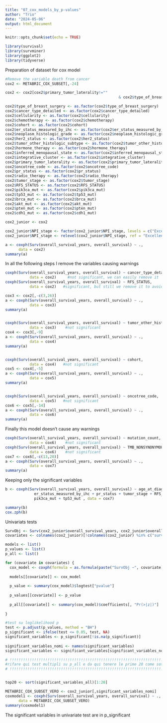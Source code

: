 ```yaml
---
title: "07_cox_models_by_p-values"
author: "Trio"
date: "2024-05-06"
output: html_document
---
```


```r
knitr::opts_chunk$set(echo = TRUE)
```


```r
library(survival)
library(survminer)
library(ggplot2)
library(tidyverse)
```

Preparation of dataset for cox model
```r
#Remove the variable death from cancer
cox2 <- METABRIC_COX_SUBSET[,-24]

cox2 <- cox2[cox2$primary_tumor_laterality!=""
                                                   & cox2$type_of_breast_surgery!="",]

cox2$type_of_breast_surgery <- as.factor(cox2$type_of_breast_surgery)
cox2$cancer_type_detailed <- as.factor(cox2$cancer_type_detailed)
cox2$cellularity <- as.factor(cox2$cellularity)
cox2$chemotherapy <- as.factor(cox2$chemotherapy)
cox2$cohort <- as.factor(cox2$cohort)
cox2$er_status_measured_by_ihc <- as.factor(cox2$er_status_measured_by_ihc)
cox2$neoplasm_histologic_grade <- as.factor(cox2$neoplasm_histologic_grade)
cox2$her2_status <- as.factor(cox2$her2_status)
cox2$tumor_other_histologic_subtype <- as.factor(cox2$tumor_other_histologic_subtype)
cox2$hormone_therapy <- as.factor(cox2$hormone_therapy)
cox2$inferred_menopausal_state <- as.factor(cox2$inferred_menopausal_state)
cox2$integrative_cluster <- as.factor(cox2$integrative_cluster)
cox2$primary_tumor_laterality <- as.factor(cox2$primary_tumor_laterality)
cox2$oncotree_code <- as.factor(cox2$oncotree_code)
cox2$pr_status <- as.factor(cox2$pr_status)
cox2$radio_therapy <- as.factor(cox2$radio_therapy)
cox2$tumor_stage <- as.factor(cox2$tumor_stage)
cox2$RFS_STATUS <- as.factor(cox2$RFS_STATUS)
cox2$pik3ca_mut <- as.factor(cox2$pik3ca_mut)
cox2$tp53_mut <- as.factor(cox2$tp53_mut)
cox2$brca_mut <- as.factor(cox2$brca_mut)
cox2$akt_mut <- as.factor(cox2$akt_mut)
cox2$pten_mut <- as.factor(cox2$pten_mut)
cox2$cdh1_mut <- as.factor(cox2$cdh1_mut)

cox2_junior <- cox2

cox2_junior$NPI_stage <- factor(cox2_junior$NPI_stage, levels = c("Excellent", "Good", "Moderate", "Poor"))
cox2_junior$NPI_stage <- relevel(cox2_junior$NPI_stage, ref = "Excellent")


```




```r
a <- coxph(Surv(overall_survival_years, overall_survival) ~ ., 
      data = cox2)
summary(a)
```


In all the following steps I remove the variables causing warnings

```r
coxph(Surv(overall_survival_years, overall_survival) ~ cancer_type_detailed, 
           data = cox2)     #not significant, we can easily remove it
coxph(Surv(overall_survival_years, overall_survival) ~ RFS_STATUS, 
           data = cox2)   #significant, but still we remove it to avoid warning

cox3 <- cox2[,-c(3,26)]
a <- coxph(Surv(overall_survival_years, overall_survival) ~ ., 
           data = cox3)
summary(a)


coxph(Surv(overall_survival_years, overall_survival) ~ tumor_other_histologic_subtype, 
           data = cox3)    #not significant
cox4 <- cox3[,-9]
a <- coxph(Surv(overall_survival_years, overall_survival) ~ ., 
           data = cox4)
summary(a)


coxph(Surv(overall_survival_years, overall_survival) ~ cohort, 
           data = cox4)   #not significant
cox5 <- cox4[,-5]
a <- coxph(Surv(overall_survival_years, overall_survival) ~ ., 
           data = cox5)
summary(a)


coxph(Surv(overall_survival_years, overall_survival) ~ oncotree_code, 
           data = cox5)   #not significant
cox6 <- cox5[,-14]
a <- coxph(Surv(overall_survival_years, overall_survival) ~ ., 
           data = cox6)
summary(a)
```


Finally this model doesn't cause any warnings

```r
coxph(Surv(overall_survival_years, overall_survival) ~ mutation_count, 
           data = cox6)    #not significant
coxph(Surv(overall_survival_years, overall_survival) ~ TMB_NONSYNONYMOUS, 
           data = cox6)    #not significant
cox7 <- cox6[,-c(13,20)]
a <- coxph(Surv(overall_survival_years, overall_survival) ~ ., 
           data = cox7)
summary(a)
```

Keeping only the significant variables

```r
b <- coxph(Surv(overall_survival_years, overall_survival) ~ age_at_diagnosis + 
             er_status_measured_by_ihc + pr_status + tumor_stage + RFS_years + 
             pik3ca_mut + tp53_mut , data = cox7)

summary(b)
cox.zph(b)
```


Univariats tests
```r

SurvObj <- Surv(cox2_junior$overall_survival_years, cox2_junior$overall_survival)
covariates <- colnames(cox2_junior)[!colnames(cox2_junior) %in% c("survival_time", "status")]

models <- list()
p_values <- list()
p_all <- list()

for (covariate in covariates) {
  cox_model <- coxph(formula = as.formula(paste("SurvObj ~", covariate)), data = cox2_junior)
  
  models[[covariate]] <- cox_model
  
  p_value <- summary(cox_model)$logtest["pvalue"]
  
  p_values[[covariate]] <- p_value
  
  p_all[[covariate]] <- summary(cox_model)$coefficients[, "Pr(>|z|)"]
  
}

#test su loglikelihood p
test <- p.adjust(p_values, method = "BH")
p_significant <- ifelse(test <= 0.05, test, NA)
significant_variables <- p_significant[!is.na(p_significant)]
  
significant_variables_nomi <- names(significant_variables)
significant_variables <- significant_variables[significant_variables_nomi!= "RFS_STATUS" & significant_variables_nomi!= "RFS_years" & significant_variables_nomi!= "overall_survival_years" & significant_variables_nomi!= "overall_survival"]

# !!!!!!!!!!!!!!!!!!!!!!!!!!!!!!!!!!!!!!!!!!!!!!!!!!!!!!!!!!!!!!!!!!!!!!!!!!!!!!!!!!!! #
#rifare qui test multipli su p_all e da qui tenere le prime 20 come sotto (ma i primi 20 livelli, non variaili, forse conviene accorpare alcuni fattori), poi fare il cox con il dataset piccolo
# !!!!!!!!!!!!!!!!!!!!!!!!!!!!!!!!!!!!!!!!!!!!!!!!!!!!!!!!!!!!!!!!!!!!!!!!!!!!!!!!!!!! #


top20 <- sort(significant_variables_all)[1:20]

METABRIC_COX_SUBSET_VERO <- cox2_junior[,significant_variables_nomi]
coxmodel1 <- coxph(Surv(overall_survival_years, overall_survival) ~ ., 
      data = METABRIC_COX_SUBSET_VERO)
summary(coxmodel1)
```
The significant variables in univariate test are in p_significant


